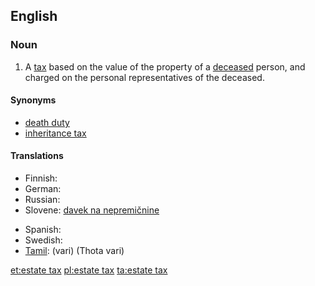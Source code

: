{{wikipedia}}
==English==

===Noun===
{{en-noun|head=[[estate]] [[tax]]|es}}

# A [[tax]] based on the value of the property of a [[deceased]] person, and charged on the personal representatives of the deceased.

====Synonyms====
* [[death duty]]
* [[inheritance tax]]

====Translations====
{{trans-top|tax on the property of a deceased person}}
* Finnish: {{t-|fi|perintövero}}
* German: {{t+|de|Erbschaftsteuer|f}}
* Russian: {{t-|ru|налог на наследство|m|sc=Cyrl|tr=nalóg na naslédstvo}}
* Slovene: [[davek na nepremičnine]] {{m}}
{{trans-mid}}
* Spanish: {{t-|es|impuesto sucesorio}}
* Swedish: {{t-|sv|arvskatt|c}}
* [[Tamil]]: {{t+|ta|வரி}} (vari) (Thota vari)
{{trans-bottom}}

[[et:estate tax]]
[[pl:estate tax]]
[[ta:estate tax]]